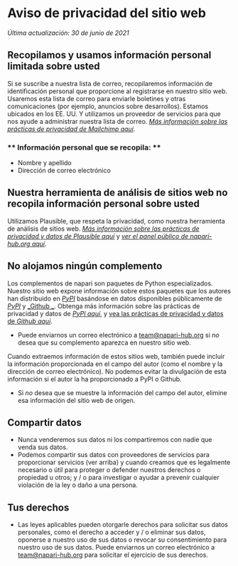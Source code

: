 <LayoutMDX toc title="Intimidad">

# Aviso de privacidad del sitio web

_Última actualización: 30 de junio de 2021_

## Recopilamos y usamos información personal limitada sobre usted

Si se suscribe a nuestra lista de correo, recopilaremos información de identificación personal que proporcione al registrarse en nuestro sitio web. Usaremos esta lista de correo para enviarle boletines y otras comunicaciones (por ejemplo, anuncios sobre desarrollos). Estamos ubicados en los EE. UU. Y utilizamos un proveedor de servicios para que nos ayude a administrar nuestra lista de correo. [_Más información sobre las prácticas de privacidad de Mailchimp aquí_](https://mailchimp.com/legal/privacy/).

### ** Información personal que se recopila: **

- Nombre y apellido
- Dirección de correo electrónico

## Nuestra herramienta de análisis de sitios web no recopila información personal sobre usted

Utilizamos Plausible, que respeta la privacidad, como nuestra herramienta de análisis de sitios web. [_Más información sobre las prácticas de privacidad y datos de Plausible aquí_](https://plausible.io/data-policy) y [_ver el panel público de napari-hub.org aquí_](https://plausible.io/napari-hub.org).

## No alojamos ningún complemento

Los complementos de napari son paquetes de Python especializados. Nuestro sitio web expone información sobre estos paquetes que los autores han distribuido en [_PyPI_](https://pypi.org/) basándose en datos disponibles públicamente de [_PyPI_](https://pypi.org/) y [_Github _](https://github.com/). Obtenga más información sobre las prácticas de privacidad y datos de [_PyPI aquí_](https://www.python.org/privacy/), y [vea las prácticas de privacidad y datos de _Github aquí_](https://docs.github.com/en/github/site-policy/github-privacy-statement).

- Puede enviarnos un correo electrónico a <team@napari-hub.org> si _no_ desea que su complemento aparezca en nuestro sitio web.

Cuando extraemos información de estos sitios web, también puede incluir la información proporcionada en el campo del autor (como el nombre y la dirección de correo electrónico). No podemos evitar la divulgación de esta información si el autor la ha proporcionado a PyPI o Github.

- Si _no_ desea que se muestre la información del campo del autor, elimine esa información del sitio web de origen.

## Compartir datos

- Nunca venderemos sus datos ni los compartiremos con nadie que venda sus datos.
- Podemos compartir sus datos con proveedores de servicios para proporcionar servicios (ver arriba) y cuando creamos que es legalmente necesario o útil para proteger o defender nuestros derechos o propiedad u otros; y / o para investigar o ayudar a prevenir cualquier violación de la ley o daño a una persona.

## Tus derechos

- Las leyes aplicables pueden otorgarle derechos para solicitar sus datos personales, como el derecho a acceder y / o eliminar sus datos, oponerse a nuestro uso de sus datos o revocar su consentimiento para nuestro uso de sus datos. Puede enviarnos un correo electrónico a <team@napari-hub.org> para solicitar el ejercicio de sus derechos.

</LayoutMDX>
